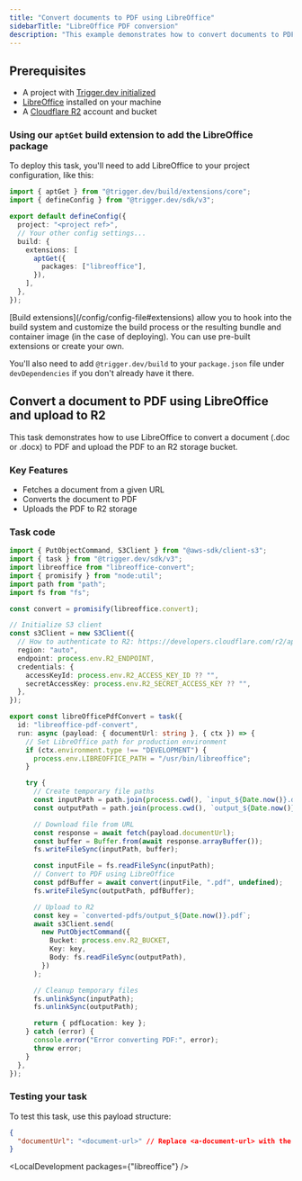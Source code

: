 ```yaml
---
title: "Convert documents to PDF using LibreOffice"
sidebarTitle: "LibreOffice PDF conversion"
description: "This example demonstrates how to convert documents to PDF using LibreOffice with Trigger.dev."
---
```



## Prerequisites

- A project with [Trigger.dev initialized](/quick-start)
- [LibreOffice](https://www.libreoffice.org/download/libreoffice-fresh/) installed on your machine
- A [Cloudflare R2](https://developers.cloudflare.com) account and bucket

### Using our `aptGet` build extension to add the LibreOffice package

To deploy this task, you'll need to add LibreOffice to your project configuration, like this:

```ts trigger.config.ts
import { aptGet } from "@trigger.dev/build/extensions/core";
import { defineConfig } from "@trigger.dev/sdk/v3";

export default defineConfig({
  project: "<project ref>",
  // Your other config settings...
  build: {
    extensions: [
      aptGet({
        packages: ["libreoffice"],
      }),
    ],
  },
});
```

<Note>
  [Build extensions](/config/config-file#extensions) allow you to hook into the build system and
  customize the build process or the resulting bundle and container image (in the case of
  deploying). You can use pre-built extensions or create your own.
</Note>

You'll also need to add `@trigger.dev/build` to your `package.json` file under `devDependencies` if you don't already have it there.

## Convert a document to PDF using LibreOffice and upload to R2

This task demonstrates how to use LibreOffice to convert a document (.doc or .docx) to PDF and upload the PDF to an R2 storage bucket.

### Key Features

- Fetches a document from a given URL
- Converts the document to PDF
- Uploads the PDF to R2 storage

### Task code

```ts trigger/libreoffice-pdf-convert.ts
import { PutObjectCommand, S3Client } from "@aws-sdk/client-s3";
import { task } from "@trigger.dev/sdk/v3";
import libreoffice from "libreoffice-convert";
import { promisify } from "node:util";
import path from "path";
import fs from "fs";

const convert = promisify(libreoffice.convert);

// Initialize S3 client
const s3Client = new S3Client({
  // How to authenticate to R2: https://developers.cloudflare.com/r2/api/s3/tokens/
  region: "auto",
  endpoint: process.env.R2_ENDPOINT,
  credentials: {
    accessKeyId: process.env.R2_ACCESS_KEY_ID ?? "",
    secretAccessKey: process.env.R2_SECRET_ACCESS_KEY ?? "",
  },
});

export const libreOfficePdfConvert = task({
  id: "libreoffice-pdf-convert",
  run: async (payload: { documentUrl: string }, { ctx }) => {
    // Set LibreOffice path for production environment
    if (ctx.environment.type !== "DEVELOPMENT") {
      process.env.LIBREOFFICE_PATH = "/usr/bin/libreoffice";
    }

    try {
      // Create temporary file paths
      const inputPath = path.join(process.cwd(), `input_${Date.now()}.docx`);
      const outputPath = path.join(process.cwd(), `output_${Date.now()}.pdf`);

      // Download file from URL
      const response = await fetch(payload.documentUrl);
      const buffer = Buffer.from(await response.arrayBuffer());
      fs.writeFileSync(inputPath, buffer);

      const inputFile = fs.readFileSync(inputPath);
      // Convert to PDF using LibreOffice
      const pdfBuffer = await convert(inputFile, ".pdf", undefined);
      fs.writeFileSync(outputPath, pdfBuffer);

      // Upload to R2
      const key = `converted-pdfs/output_${Date.now()}.pdf`;
      await s3Client.send(
        new PutObjectCommand({
          Bucket: process.env.R2_BUCKET,
          Key: key,
          Body: fs.readFileSync(outputPath),
        })
      );

      // Cleanup temporary files
      fs.unlinkSync(inputPath);
      fs.unlinkSync(outputPath);

      return { pdfLocation: key };
    } catch (error) {
      console.error("Error converting PDF:", error);
      throw error;
    }
  },
});
```

### Testing your task

To test this task, use this payload structure:

```json
{
  "documentUrl": "<document-url>" // Replace <a-document-url> with the URL of the document you want to convert
}
```

<LocalDevelopment packages={"libreoffice"} />
